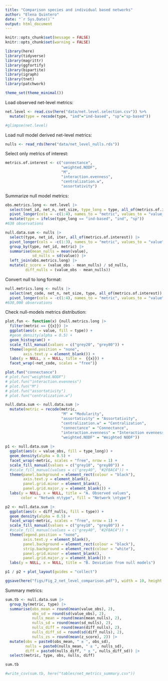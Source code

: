 ```yaml
---
title: "Comparison species and individual based networks"
author: "Elena Quintero"
date: "`r Sys.Date()`"
output: html_document
---
```


```r
knitr::opts_chunk$set(message = FALSE)
knitr::opts_chunk$set(warning = FALSE)
```


```r
library(here)
library(tidyverse)
library(magrittr)
library(ggfortify)
library(bipartite)
library(igraph)
library(tnet)
library(patchwork)

theme_set(theme_minimal())
```

Load observed net-level metrics:

```r
net.level <- read.csv(here("data/net.level.selection.csv")) %>%
  mutate(type = recode(type, "ind"="ind-based", "sp"="sp-based"))

#glimpse(net.level)
```


Load null model derived net-level metrics:

```r
nulls <- read_rds(here("data/net_level_nulls.rds"))
```

Select only metrics of interest:

```r
metrics.of.interest <- c("connectance", 
                         "weighted.NODF", 
                         "M", 
                         "interaction.evenness",
                         "centralization.w",
                         "assortativity")
```


Summarize null model metrics:

```r
obs.metrics.long <- net.level |> 
  select(net_id, net_n, net_size, type_long = type, all_of(metrics.of.interest)) |> 
  pivot_longer(cols = -c(1:4), names_to = "metric", values_to = "value_obs") |> 
  mutate(type = ifelse(type_long == "ind-based", "ind", "sp"))
#630 observations

null.data.sum <- nulls |> 
  select(type, net_id, iter, all_of(metrics.of.interest)) |> 
  pivot_longer(cols = -c(1:3), names_to = "metric", values_to = "value") |> 
  group_by(type, net_id, metric) |> 
  summarise(mean_nulls = mean(value),
            sd_nulls = sd(value)) |> 
  left_join(obs.metrics.long) |> 
  mutate(z_score = (value_obs - mean_nulls) / sd_nulls,
         diff_nulls = (value_obs - mean_nulls))

```

Convert null to long format:

```r
null.metrics.long <- nulls |> 
  select(net_code, net_n, net_size, type, all_of(metrics.of.interest)) |> 
  pivot_longer(cols = -c(1:4), names_to = "metric", values_to = "value")
#630,000 observations
```

Check null-models metrics distribution:

```r
plot.fun <- function(x) {null.metrics.long |>
  filter(metric == {{x}}) |>
  ggplot(aes(x = value, fill = type)) +
  #geom_density(alpha = 0.5) +
  geom_histogram() +
  scale_fill_manual(values = c("grey20", "grey80")) +
  theme(legend.position = "none",
        axis.text.y = element_blank()) +
  labs(y = NULL, x = NULL, title =  {{x}}) + 
  facet_wrap(~net_code, scales = "free")}

plot.fun("connectance")
# plot.fun("weighted.NODF")
# plot.fun("interaction.evenness")
# plot.fun("M")
# plot.fun("assortativity")
# plot.fun("centralization.w")

```


```r
null.data.sum <- null.data.sum |> 
  mutate(metric = recode(metric, 
                         "M" = "Modularity",
                         "assortativity" = "Assortativity",
                         "centralization.w" = "Centralization",
                         "connectance" = "Connectance",
                         "interaction.evenness" = "Interaction evenness",
                         "weighted.NODF" = "Weighted NODF")) 
  
p1 <- null.data.sum |> 
  ggplot(aes(x = value_obs, fill = type_long)) + 
  geom_density(alpha = 0.5) + 
  facet_wrap(~metric, scales = "free", nrow = 1) + 
  scale_fill_manual(values = c("grey10", "grey80")) +
  #scale_fill_manual(values = c("grey40", "#2F8AC4")) +
  theme(panel.background = element_rect(colour = "black"),
        axis.text.y = element_blank(),
        panel.grid.minor = element_blank(),
        panel.grid.major.y = element_blank()) + 
  labs(y = NULL, x = NULL, title = "A. Observed values",
       color = "Netwok n\type", fill = "Network \ntype")

p2 <- null.data.sum |> 
  ggplot(aes(x = diff_nulls, fill = type)) + 
  geom_density(alpha = 0.5) + 
  facet_wrap(~metric, scales = "free", nrow = 1) + 
  scale_fill_manual(values = c("grey10", "grey80")) +
  #scale_fill_manual(values = c("grey40", "#2F8AC4")) +
  theme(legend.position = "none",
        axis.text.y = element_blank(), 
        panel.background = element_rect(colour = "black"), 
        strip.background = element_rect(colour = "white"),
        panel.grid.minor = element_blank(),
        panel.grid.major.y = element_blank()) + 
  labs(y = NULL, x = NULL, title = "B. Deviation from null models")

p1 / p2 + plot_layout(guides = "collect")

ggsave(here("figs/Fig_2_net_level_comparison.pdf"), width = 10, height = 5)

```


Summary metrics:

```r
sum.tb <- null.data.sum |> 
  group_by(metric, type) |> 
  summarise(obs_mean = round(mean(value_obs), 2),
            obs_sd = round(sd(value_obs), 2),
            nulls_mean = round(mean(mean_nulls), 2),
            nulls_sd = round(mean(sd_nulls), 2),
            nulls_diff = round(mean(diff_nulls), 2),
            nulls_diff_sd = round(sd(diff_nulls), 2),
            nulls_zs = round(mean(z_score), 2)) |> 
  mutate(obs = paste0(obs_mean, " ± ", obs_sd),
         nulls = paste0(nulls_mean, " ± ", nulls_sd),
         diff = paste0(nulls_diff, " ± ", nulls_diff_sd)) |> 
  select(metric, type, obs, nulls, diff)

sum.tb

#write_csv(sum.tb, here("tables/net_metrics_summary.csv"))
```

